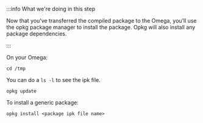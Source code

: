:::info What we're doing in this step

Now that you’ve transferred the compiled package to the Omega, you’ll use the opkg package manager to install the package. Opkg will also install any package dependencies.

:::

On your Omega:

```shell
cd /tmp
```

You can do a `ls -l` to see the ipk file.

```shell
opkg update
```

To install a generic package:

```shell
opkg install <package ipk file name>
```